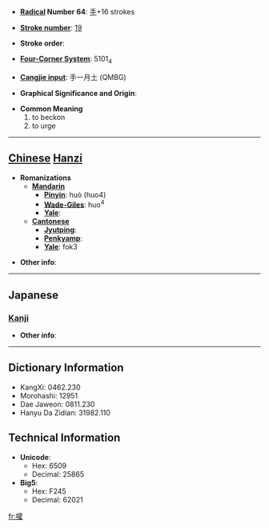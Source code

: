 * '''[[Wiktionary:Chinese radical index| Radical]] Number 64''': [[Wiktionary:Chinese radical index 手|手]]+16 strokes

* '''[[Wiktionary:Chinese total strokes index|Stroke number]]''': [[Wiktionary:Chinese total strokes index 19|19]]

* '''Stroke order''': 

* '''[[Wiktionary:Chinese four corner index|Four-Corner System]]''': 5101<sub>4</sub>

* '''[[Wiktionary:Chinese Cangjie index|Cangjie input]]''': 手一月土 (QMBG)

* '''Graphical Significance and Origin''': 

* '''Common Meaning'''
*#to beckon
*# to urge


----

== [[Chinese]] [[Hanzi]] ==

* '''Romanizations'''
** '''[[Mandarin]]'''
*** '''[[Pinyin]]''': huò (huo4)
*** '''[[Wade-Giles]]''': huo<sup>4</sup>
*** '''[[Yale]]''': 
** '''[[Cantonese]]'''
*** '''[[Jyutping]]''':
*** '''[[Penkyamp]]''': 
*** '''[[Yale]]''': fok3

* '''Other info''': 

----

==Japanese==
===[[Kanji]]===
{{kanji|on readings=[[かく]] (kaku)
|kun readings=
}}

* '''Other info''':  

----

== Dictionary Information ==

* KangXi: 0462.230
* Morohashi: 12951
* Dae Jaweon: 0811.230
* Hanyu Da Zidian: 31982.110

== Technical Information ==

* '''Unicode''':
** Hex: 6509
** Decimal: 25865
* '''Big5''':
** Hex: F245
** Decimal: 62021

[[fr:攉]]